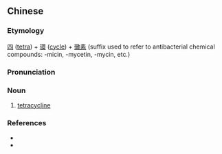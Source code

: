 {{also|四环霉素}}
==Chinese==
{{zh-forms|s=四环霉素|type=112}}

===Etymology===
[[四]] ([[tetra]]) + [[環]] ([[cycle]]) + [[黴素]] (suffix used to refer to antibacterial chemical compounds: -micin, -mycetin, -mycin, etc.)

===Pronunciation===
{{zh-pron
|m=sìhuánméisù
|cat=n
}}

===Noun===
{{zh-noun}}

# [[tetracycline]]

===References===
* {{pedialite|四環黴素|lang=zh}}
* {{pedialite|Tetracycline}}